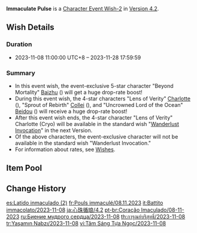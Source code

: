 {{Wish
|name              = Immaculate Pulse 2023-11-08
|image             = Immaculate Pulse 2023-11-08.png
|type              = Character Event
|type2             = Character Event-2
|duration          = event
|time_start        = 2023-11-08 11:00:00
|time_start_offset = GMT+8
|time_end          = 2023-11-28 17:59:59
|link              = https://genshin.hoyoverse.com/en/news/detail/113503
|preceding         = Tempestuous Destiny/2023-10-17
|preceding2        = Ballad in Goblets/2023-10-17
|succeeding        = Twilight Arbiter/2023-11-28
|succeeding2       = Azure Excursion/2023-11-28
|alongside         = Chanson of Many Waters/2023-11-08
|alongside2        = Epitome Invocation/2023-11-08
|previous          = Immaculate Pulse/2023-05-02
|next              = Immaculate Pulse/2024-05-14
}}
'''Immaculate Pulse''' is a [[Character Event Wish-2]] in [[Version 4.2]].

==Wish Details==
===Duration===
* 2023-11-08 11:00:00 UTC+8 &ndash; 2023-11-28 17:59:59

===Summary===
* In this event wish, the event-exclusive 5-star character "Beyond Mortality" [[Baizhu]] ({{Dendro}}) will get a huge drop-rate boost!
* During this event wish, the 4-star characters "Lens of Verity" [[Charlotte]] ({{Cryo}}), "Sprout of Rebirth" [[Collei]] ({{Dendro}}), and "Uncrowned Lord of the Ocean" [[Beidou]] ({{Electro}}) will receive a huge drop-rate boost!
* After this event wish ends, the 4-star character "Lens of Verity" Charlotte (Cryo) will be available in the standard wish "[[Wanderlust Invocation]]" in the next Version.
* Of the above characters, the event-exclusive character will not be available in the standard wish "Wanderlust Invocation."
* For information about rates, see [[Wish]]es.

==Item Pool==
{{Wish Pool
|character_5_F = Baizhu
|character_4_F = Charlotte; Collei; Beidou
|character_5   = Dehya; Diluc; Jean; Keqing; Mona; Qiqi; Tighnari
|character_4   = Barbara; Beidou; Bennett; Candace; Chongyun; Collei; Dori; Diona; Faruzan; Fischl; Freminet; Gorou; Kaveh; Kirara; Kujou Sara; Kuki Shinobu; Layla; Lynette; Mika; Ningguang; Noelle; Razor; Rosaria; Sayu; Shikanoin Heizou; Sucrose; Thoma; Xiangling; Xingqiu; Xinyan; Yanfei; Yaoyao; Yun Jin
|weapon_4      = Dragon's Bane; Eye of Perception; Favonius Codex; Favonius Greatsword; Favonius Lance; Favonius Sword; Favonius Warbow; Lion's Roar; Rainslasher; Rust; Sacrificial Bow; Sacrificial Fragments; Sacrificial Greatsword; Sacrificial Sword; The Bell; The Flute; The Stringless; The Widsith
|weapon_3      = Black Tassel; Bloodtainted Greatsword; Cool Steel; Debate Club; Emerald Orb; Ferrous Shadow; Harbinger of Dawn; Magic Guide; Raven Bow; Sharpshooter's Oath; Skyrider Sword; Slingshot; Thrilling Tales of Dragon Slayers
}}

==Change History==
{{Change History|4.2}}

[[es:Latido inmaculado (2)]]
[[fr:Pouls immaculé/08.11.2023]]
[[it:Battito immacolato/2023-11-08]]
[[ja:心珠循琅/4.2]]
[[pt-br:Coração Imaculado/08-11-2023]]
[[ru:Биение мудрого сердца/2023-11-08]]
[[th:การุณย์บริสุทธิ์/2023-11-08]]
[[tr:Yaşamın Nabzı/2023-11-08]]
[[vi:Tâm Sáng Tựa Ngọc/2023-11-08]]
